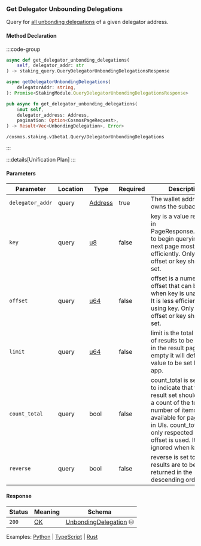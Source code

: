 ### Get Delegator Unbounding Delegations

Query for [all unbonding delegations] of a given delegator address.

[all unbonding delegations]: https://github.com/cosmos/cosmos-sdk/tree/main/x/staking#delegatorunbondingdelegations

#### Method Declaration

:::code-group

```python [Python]
async def get_delegator_unbonding_delegations(
    self, delegator_addr: str
) -> staking_query.QueryDelegatorUnbondingDelegationsResponse
```

```typescript [TypeScript]
async getDelegatorUnbondingDelegations(
    delegatorAddr: string,
): Promise<StakingModule.QueryDelegatorUnbondingDelegationsResponse>
```

```rust [Rust]
pub async fn get_delegator_unbonding_delegations(
    &mut self,
    delegator_address: Address,
    pagination: Option<CosmosPageRequest>,
) -> Result<Vec<UnbondingDelegation>, Error>
```

```url [API]
/cosmos.staking.v1beta1.Query/DelegatorUnbondingDelegations
```

:::

:::details[Unification Plan]
:::

#### Parameters

| Parameter         | Location  | Type      | Required  | Description                                                                                                                                                                                                                       |
| ----------------- | --------- | --------- | --------- | --------------------------------------------------------------------------------------------------------------------------------------------------------------------------------------------------------------------------------- |
| `delegator_addr`  | query     | [Address] | true      | The wallet address that owns the subaccount.                                                                                                                                                                                      |
| `key`             | query     | [u8]      | false     | key is a value returned in PageResponse.next_key to begin querying the next page most efficiently. Only one of offset or key should be set.                                                                                       |
| `offset`          | query     | [u64]     | false     | offset is a numeric offset that can be used when key is unavailable. It is less efficient than using key. Only one of offset or key should be set.                                                                                |
| `limit`           | query     | [u64]     | false     | limit is the total number of results to be returned in the result page. If left empty it will default to a value to be set by each app.                                                                                           |
| `count_total`     | query     | bool      | false     | count_total is set to true to indicate that the result set should include a count of the total number of items available for pagination in UIs. count_total is only respected when offset is used. It is ignored when key is set. |
| `reverse`         | query     | bool      | false     | reverse is set to true if results are to be returned in the descending order.                                                                                                                                                     |

#### Response

| Status | Meaning     | Schema                          |
| ------ | ----------- | ------------------------------- |
| `200`  | [OK]        | [UnbondingDelegation] ⛁ |

Examples: [Python] | [TypeScript] | [Rust]

[Python]: https://github.com/dydxprotocol/v4-clients/blob/3e8c7e1b960291b7ef273962d374d9934a5c4d33/v4-client-py-v2/examples/validator_get_example.py#L150
[TypeScript]: https://github.com/dydxprotocol/v4-clients/blob/3e8c7e1b960291b7ef273962d374d9934a5c4d33/v4-client-js/examples/validator_get_example.ts#L113
[Rust]: https://github.com/dydxprotocol/v4-clients/blob/3e8c7e1b960291b7ef273962d374d9934a5c4d33/v4-client-rs/client/examples/validator_get.rs#L98

[Address]: /types/address
[u8]: /types/u8
[u64]: /types/u64
[OK]: /types/ok
[UnbondingDelegation]: /types/unbonding_delegations